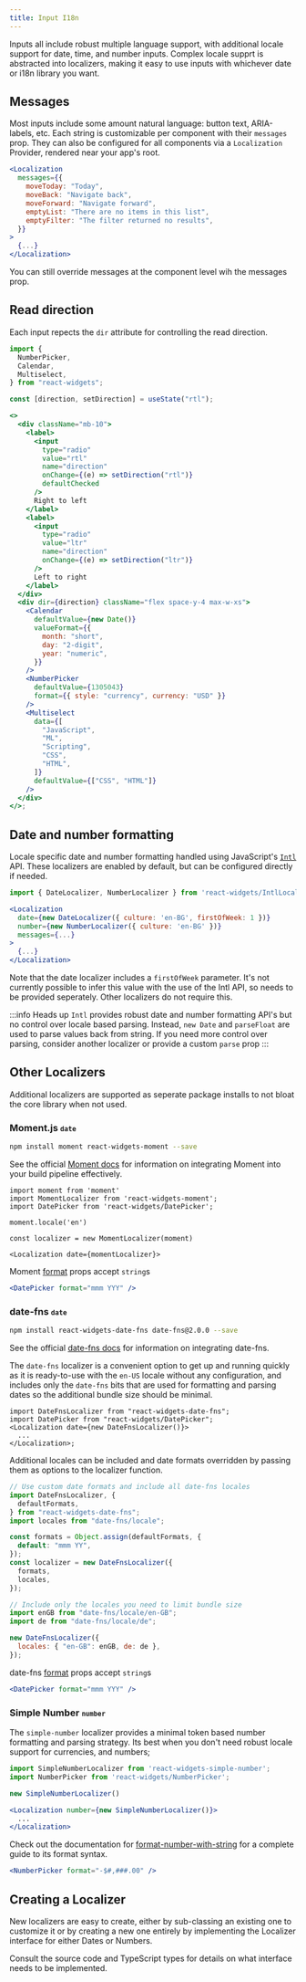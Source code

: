 ```yaml
---
title: Input I18n
---
```


Inputs all include robust multiple language support, with additional locale support
for date, time, and number inputs. Complex locale supprt is abstracted into localizers,
making it easy to use inputs with whichever date or i18n library you want.

## Messages

Most inputs include some amount natural language: button text, ARIA-labels, etc.
Each string is customizable per component with their `messages` prop. They can also be
configured for all components via a `Localization` Provider, rendered near your app's
root.

```jsx
<Localization
  messages={{
    moveToday: "Today",
    moveBack: "Navigate back",
    moveForward: "Navigate forward",
    emptyList: "There are no items in this list",
    emptyFilter: "The filter returned no results",
  }}
>
  {...}
</Localization>
```

You can still override messages at the component level wih the messages prop.

## Read direction

Each input repects the `dir` attribute for controlling the read direction.

```jsx live renderAsComponent
import {
  NumberPicker,
  Calendar,
  Multiselect,
} from "react-widgets";

const [direction, setDirection] = useState("rtl");

<>
  <div className="mb-10">
    <label>
      <input
        type="radio"
        value="rtl"
        name="direction"
        onChange={(e) => setDirection("rtl")}
        defaultChecked
      />
      Right to left
    </label>
    <label>
      <input
        type="radio"
        value="ltr"
        name="direction"
        onChange={(e) => setDirection("ltr")}
      />
      Left to right
    </label>
  </div>
  <div dir={direction} className="flex space-y-4 max-w-xs">
    <Calendar
      defaultValue={new Date()}
      valueFormat={{
        month: "short",
        day: "2-digit",
        year: "numeric",
      }}
    />
    <NumberPicker
      defaultValue={1305043}
      format={{ style: "currency", currency: "USD" }}
    />
    <Multiselect
      data={[
        "JavaScript",
        "ML",
        "Scripting",
        "CSS",
        "HTML",
      ]}
      defaultValue={["CSS", "HTML"]}
    />
  </div>
</>;
```

## Date and number formatting

Locale specific date and number formatting handled using
JavaScript's [`Intl`](https://developer.mozilla.org/en-US/docs/Web/JavaScript/Reference/Global_Objects/Intl) API. These
localizers are enabled by default, but can be configured directly if needed.

```jsx
import { DateLocalizer, NumberLocalizer } from 'react-widgets/IntlLocalizer';

<Localization
  date={new DateLocalizer({ culture: 'en-BG', firstOfWeek: 1 })}
  number={new NumberLocalizer({ culture: 'en-BG' })}
  messages={...}
>
  {...}
</Localization>
```

Note that the date localizer includes a `firstOfWeek` parameter. It's not currently
possible to infer this value with the use of the Intl API, so needs to be provided
seperately. Other localizers do not require this.

:::info Heads up
`Intl` provides robust date and number formatting API's but no control over locale
based parsing. Instead, `new Date` and `parseFloat` are used to parse values back from
string. If you need more control over parsing, consider another localizer or provide a
custom `parse` prop
:::

## Other Localizers

Additional localizers are supported as seperate package installs to not bloat
the core library when not used.

### Moment.js <small><code>date</code></small>

```sh
npm install moment react-widgets-moment --save
```

See the official [Moment docs](http://momentjs.com/) for information on integrating Moment into your build
pipeline effectively.

```tsx
import moment from 'moment'
import MomentLocalizer from 'react-widgets-moment';
import DatePicker from 'react-widgets/DatePicker';

moment.locale('en')

const localizer = new MomentLocalizer(moment)

<Localization date={momentLocalizer}>
```

Moment [format](http://momentjs.com/docs/#/displaying/format/) props accept `string`s

```jsx
<DatePicker format="mmm YYY" />
```

### date-fns <small><code>date</code></small>

```sh
npm install react-widgets-date-fns date-fns@2.0.0 --save
```

See the official [date-fns docs](https://date-fns.org/v2.0.0/docs/Getting-Started) for information
on integrating date-fns.

The `date-fns` localizer is a convenient option to get up and running quickly as it is ready-to-use with
the `en-US` locale without any configuration, and includes only the `date-fns` bits that are used
for formatting and parsing dates so the additional bundle size should be minimal.

```tsx
import DateFnsLocalizer from "react-widgets-date-fns";
import DatePicker from "react-widgets/DatePicker";
<Localization date={new DateFnsLocalizer()}>
  ...
</Localization>;
```

Additional locales can be included and date formats overridden by passing them as options to
the localizer function.

```jsx
// Use custom date formats and include all date-fns locales
import DateFnsLocalizer, {
  defaultFormats,
} from "react-widgets-date-fns";
import locales from "date-fns/locale";

const formats = Object.assign(defaultFormats, {
  default: "mmm YY",
});
const localizer = new DateFnsLocalizer({
  formats,
  locales,
});

// Include only the locales you need to limit bundle size
import enGB from "date-fns/locale/en-GB";
import de from "date-fns/locale/de";

new DateFnsLocalizer({
  locales: { "en-GB": enGB, de: de },
});
```

date-fns [format](https://date-fns.org/v1.29.0/docs/format) props accept `string`s

```jsx
<DatePicker format="mmm YYY" />
```

### Simple Number <small><code>number</code></small>

The `simple-number` localizer provides a minimal token based number formatting and parsing strategy. Its best when you don't need
robust locale support for currencies, and numbers;

```jsx
import SimpleNumberLocalizer from 'react-widgets-simple-number';
import NumberPicker from 'react-widgets/NumberPicker';

new SimpleNumberLocalizer()

<Localization number={new SimpleNumberLocalizer()}>
  ...
</Localization>
```

Check out the documentation for [format-number-with-string](https://www.npmjs.com/package/format-number-with-string) for
a complete guide to its format syntax.

```jsx
<NumberPicker format="-$#,###.00" />
```

## Creating a Localizer

New localizers are easy to create, either by sub-classing an existing one
to customize it or by creating a new one entirely by implementing the
Localizer interface for either Dates or Numbers.

Consult the source code and TypeScript types for details on what interface needs
to be implemented.
